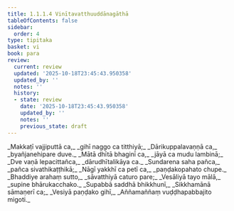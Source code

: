 ```yaml
---
title: 1.1.1.4 Vinītavatthuuddānagāthā
tableOfContents: false
sidebar:
  order: 4
type: tipitaka
basket: vi
book: para
review:
  current: review
  updated: '2025-10-18T23:45:43.950358'
  updated_by: ''
  notes: ''
  history:
  - state: review
    date: '2025-10-18T23:45:43.950358'
    updated_by: ''
    notes: ''
    previous_state: draft
---
```



<DynamicBreadcrumb />


<ReviewStatus review={frontmatter.review} showDetails={true} />

<HypothesisAnnotation frontmatter={frontmatter} />

<Paragraph number="140" type="verses" book="para">
_Makkaṭī vajjiputtā ca,_  
_gihī naggo ca titthiyā;_  
_Dārikuppalavaṇṇā ca,_  
_byañjanehipare duve._  

</Paragraph>

<Paragraph number="141" type="verses" book="para">
_Mātā dhītā bhaginī ca,_  
_jāyā ca mudu lambinā;_  
_Dve vaṇā lepacittañca,_  
_dārudhītalikāya ca._  

</Paragraph>

<Paragraph number="142" type="verses" book="para">
_Sundarena saha pañca,_  
_pañca sivathikaṭṭhikā;_  
_Nāgī yakkhī ca petī ca,_  
_paṇḍakopahato chupe._  

</Paragraph>

<Paragraph number="143" type="verses" book="para">
_Bhaddiye arahaṃ sutto,_  
_sāvatthiyā caturo pare;_  
_Vesāliyā tayo mālā,_  
_supine bhārukacchako._  

</Paragraph>

<Paragraph number="144" type="verses" book="para">
_Supabbā saddhā bhikkhunī,_  
_Sikkhamānā sāmaṇerī ca;_  
_Vesiyā paṇḍako gihī,_  
_Aññamaññaṃ vuḍḍhapabbajito migoti._
</Paragraph>